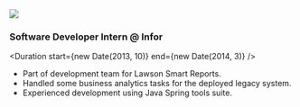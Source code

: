 
<Logo>
  <img src="/img/infor-logo.png" />
</Logo>

### Software Developer Intern @ Infor

<Duration start={new Date(2013, 10)} end={new Date(2014, 3)} />

- Part of development team for Lawson Smart Reports.
- Handled some business analytics tasks for the deployed legacy system.
- Experienced development using Java Spring tools suite.